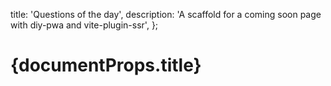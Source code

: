   title: 'Questions of the day',
  description:
    'A scaffold for a coming soon page with diy-pwa and vite-plugin-ssr',
};

# {documentProps.title} 

<QOD />
